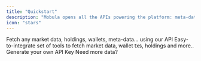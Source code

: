 ```yaml
---
title: "Quickstart"
description: "Mobula opens all the APIs powering the platform: meta-data, market & historical data for crypto-assets (logo, price, volumes, charts), wallet data (transactions, historical balances, ROIs), and DeFi quotes (swap quotes)."
icon: "stars"
---
```


<CardGroup>

<Card title="API Endpoints" icon="webhook" href="/api-reference/introduction">
  Fetch any market data, holdings, wallets, meta-data... using our API
</Card>

<Card title="SDK" icon="square-code" href="/sdk/introduction">
  Easy-to-integrate set of tools to fetch market data, wallet txs, holdings and
  more..
</Card>

<Card title="API Key" icon="key-skeleton" href="#">
  Generate your own API Key
</Card>

<Card title="Pricing" icon="wand-magic-sparkles" href="/api-reference/upgrade">
  Need more data?
</Card>

</CardGroup>

